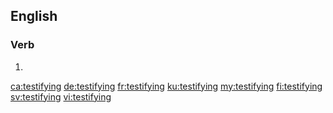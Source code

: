 ==English==

===Verb===
{{head|en|present participle}}

# {{present participle of|testify|lang=en|nocat=1}}

[[ca:testifying]]
[[de:testifying]]
[[fr:testifying]]
[[ku:testifying]]
[[my:testifying]]
[[fi:testifying]]
[[sv:testifying]]
[[vi:testifying]]
